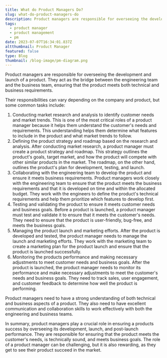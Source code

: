 ```yaml
---
title: What do Product Managers Do?
slug: what-do-product-managers-do
description: Product managers are responsible for overseeing the development and launch of a product. They act as the bridge between the engineering team and the business team, ensuring that the product meets both technical and business requirements.
tags:
  - product manager
  - product management
  - pm
date: 2023-07-07T16:34:01.837Z
altthumbnail: Product Manager
featured: false
type: Blog
thumbnail: /blog-image/pm-diagram.png
---
```


Product managers are responsible for overseeing the development and launch of a product. They act as the bridge between the engineering team and the business team, ensuring that the product meets both technical and business requirements.

Their responsibilities can vary depending on the company and product, but some common tasks include:

1. Conducting market research and analysis to identify customer needs and market trends. This is one of the most critical roles of a product manager because it helps them understand the customer's needs and requirements. This understanding helps them determine what features to include in the product and what market trends to follow.
2. Defining the product strategy and roadmap based on the research and analysis. After conducting market research, a product manager must create a product strategy and roadmap. This strategy outlines the product's goals, target market, and how the product will compete with other similar products in the market. The roadmap, on the other hand, outlines the product's plan for development, testing, and launch.
3. Collaborating with the engineering team to develop the product and ensure it meets business requirements. Product managers work closely with the engineering team to ensure that the product meets the business requirements and that it is developed on time and within the allocated budget. They work with the engineers to define the product's technical requirements and help them prioritize which features to develop first.
4. Testing and validating the product to ensure it meets customer needs and business goals. Before a product is launched, a product manager must test and validate it to ensure that it meets the customer's needs. They need to ensure that the product is user-friendly, bug-free, and meets the business goals.
5. Managing the product launch and marketing efforts. After the product is developed and tested, the product manager needs to manage the launch and marketing efforts. They work with the marketing team to create a marketing plan for the product launch and ensure that the product is launched successfully.
6. Monitoring the products performance and making necessary adjustments to meet customer needs and business goals. After the product is launched, the product manager needs to monitor its performance and make necessary adjustments to meet the customer's needs and business goals. They need to track sales, user engagement, and customer feedback to determine how well the product is performing.

Product managers need to have a strong understanding of both technical and business aspects of a product. They also need to have excellent communication and collaboration skills to work effectively with both the engineering and business teams.

In summary, product managers play a crucial role in ensuring a products success by overseeing its development, launch, and post-launch performance. They are responsible for ensuring that the product meets the customer's needs, is technically sound, and meets business goals. The role of a product manager can be challenging, but it is also rewarding, as they get to see their product succeed in the market.